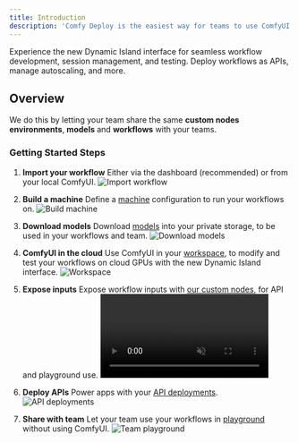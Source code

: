 ```yaml
---
title: Introduction
description: 'Comfy Deploy is the easiest way for teams to use ComfyUI and power apps.'
---
```


<Cards>
  <Card title="ComfyUI Workspace" href="/docs/workspace/overview">
    Experience the new Dynamic Island interface for seamless workflow development, session management, and testing.
  </Card>
  <Card title="API Deployments" href="/docs/api">
    Deploy workflows as APIs, manage autoscaling, and more.
  </Card>
</Cards>

## Overview

We do this by letting your team share the same **custom nodes environments**, **models** and **workflows** with your teams. 

### Getting Started Steps

1. **Import your workflow**
   Either via the dashboard (recommended) or from your local ComfyUI.
   ![Import workflow](/images/workflow/import.png)

2. **Build a machine**
   Define a [machine](/v2/machines/environment) configuration to run your workflows on.
   ![Build machine](/images/machine/machine-pick.png)

3. **Download models**
   Download [models](/v2/models/download) into your private storage, to be used in your workflows and team.
   ![Download models](/images/models/search.png)

4. **ComfyUI in the cloud**
   Use ComfyUI in your [workspace](/docs/workspace/overview), to modify and test your workflows on cloud GPUs with the new Dynamic Island interface.
   ![Workspace](https://cd-misc.s3.us-east-2.amazonaws.com/docs/workspace/session.png)

5. **Expose inputs**
   Expose workflow inputs with [our custom nodes](/v2/deployments/inputs), for API and playground use.
   <video src="/images/input-custom-nodes/expose-prompt.mp4" autoPlay loop muted>
   </video>

6. **Deploy APIs**
   Power apps with your [API deployments](/v2/deployments/create).
   ![API deployments](/images/deployments/page.png)

7. **Share with team**
   Let your team use your workflows in [playground](/v2/team/playground) without using ComfyUI.
   ![Team playground](/images/playground/shot.png)
